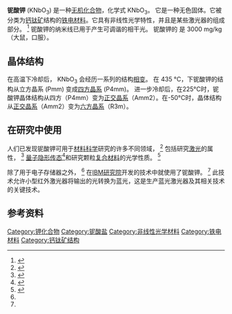 {{Chembox
| ImageFile = Cubic perovskite structure.png
|  ImageSize = 
|  ImageAlt = 
| IUPACName = Potassium niobate
| OtherNames = 
| Section1 = {{Chembox Identifiers
|  CASNo = 12030-85-2
|  CASNo_Ref = {{cascite|correct|CAS}}
|  PubChem = 16217044
|  ChemSpiderID = 10605809
|  SMILES = [O-][Nb](=O)=O.[K+]
|  StdInChI = 1S/K.Nb.3O/q+1;;;;-1
|  StdInChIKey = UKDIAJWKFXFVFG-UHFFFAOYSA-N
}}
| Section2 = {{Chembox Properties
|  Formula = KNbO<sub>3</sub>
|  MolarMass = 180.003 g·mol<sup>−1</sup>
|  Appearance = 白色晶体
|  Density = 4.640 g/cm<sup>3</sup>
|  MeltingPt = ≈ 1100 °C<ref name="CRC90">CRC Handbook, 90th Edition (03 Jun 2009) {{ISBN|1-4200-9084-4}}, section 4: Physical Constants of Inorganic Compounds, page 83</ref>
|  BoilingPt = 
|  Solubility = 
}}
| Section3 = {{Chembox Hazards
|  MainHazards = 
|  FlashPt = 
|  AutoignitionPt = 
|  LD50 = 3000 mg/kg (大鼠，口服)
}}
| Section4 = {{Chembox Related
|  OtherAnions = [[偏铌酸钠|偏铌酸钠]]
|  OtherCations = [[偏钒酸钾|偏钒酸钾]]<br>[[偏钽酸钾|偏钽酸钾]]
|  OtherCpds = [[:d:Q109636262|正铌酸钾]]{{link-ru|六铌酸钾|Гексаниобат калия}}
 }}
}}

'''铌酸钾''' (KNbO<sub>3</sub>) 是一种[[无机化合物|无机化合物]]，化学式 KNbO<sub>3</sub>。  它是一种无色固体。它被分类为[[钙钛矿|钙钛矿]]结构的[[铁电性|铁电材料]]。它具有非线性光学特性，并且是某些激光器的组成部分。 <ref name="Palik1998">{{cite book|last=Palik|first=Edward D.|title=Handbook of Optical Constants of Solids 3|url=https://books.google.com/books?id=VpuVttd2cuEC&pg=PA821|accessdate=13 December 2012|year=1998|publisher=Academic Press|isbn=978-0-12-544423-1|page=821|archive-date=2020-10-20|archive-url=https://web.archive.org/web/20201020220446/https://books.google.com/books?id=VpuVttd2cuEC&pg=PA821|dead-url=no}}</ref> 铌酸钾的纳米线已用于产生可调谐的相干光。 铌酸钾的 {{LD50}} 是 3000 mg/kg （大鼠，口服）。

==晶体结构==

在高温下冷却后， KNbO<sub>3</sub> 会经历一系列的结构[[相变|相变]]。 在 435 °C，下铌酸钾的结构从立方晶系 (Pm{{Overline|3}}m) 变成[[四方晶系|四方晶系]] (P4mm)。 进一步冷却后，在225°C时，铌酸钾晶体结构从四方（P4mm）变为[[正交晶系|正交晶系]]（Amm2）。在-50°C时，晶体结构从[[正交晶系|正交晶系]]（Amm2）变为[[六方晶系|六方晶系]]（R3m）。

== 在研究中使用 ==
人们已发现铌酸钾可用于[[材料科学|材料科学]]研究的许多不同领域， <ref name=ISF>{{Cite journal
| doi = 10.2307/3931381
| volume = 62
| issue = 17
| pages = 264–265
| title = In Science Fields
| journal = The Science News-Letter
| date = 1952-10-25
| jstor = 3931381
}}{{Subscription required |via=[[JSTOR|JSTOR]]}}</ref> 包括研究[[激光|激光]]的属性， <ref name=Science>{{Cite journal
| volume = 267
| issue = 5206
| pages = 1920
| last = Regalado
| first = Antonio
| title = Blue-Light Special
| journal = Science
| series = New Series
| date = 1995-03-31
| jstor = 2886437
| doi=10.1126/science.267.5206.1920
| bibcode = 1995Sci...267.1920R
}}{{Subscription required |via=[[JSTOR|JSTOR]]}}</ref> [[量子隐形传态|量子隐形传态]]<ref name=Furusawa1998>{{Cite journal
| volume = 282
| issue = 5389
| pages = 706–709
| last = Furusawa
| first = A.
|author2=J. L. Sørensen |author3=S. L. Braunstein |author4=C. A. Fuchs |author5=H. J. Kimble |author6=E. S. Polzik
 | title = Unconditional Quantum Teleportation
| journal = Science
| series = New Series
| date = 1998-10-23
| jstor = 2899257 | doi=10.1126/science.282.5389.706
|bibcode=1998Sci...282..706F | pmid = 9784123}}{{Subscription required |via=[[JSTOR|JSTOR]]}}</ref>和研究颗粒[[复合材料|复合材料]]的光学性质。 <ref name=Lakhtakia2007>{{Cite journal
| volume = 463
| issue = 2078
| pages = 583–592
| last = Lakhtakia
| first = Akhlesh
|author2=Tom G. Mackay
 | title = Electrical Control of the Linear Optical Properties of Particulate Composite Materials
| journal = Proceedings of the Royal Society A
| date = 2007-02-08
| jstor = 20209136
 | doi=10.1098/rspa.2006.1783
| arxiv = physics/0607274
| bibcode = 2007RSPSA.463..583L
}}{{Subscription required |via=[[JSTOR|JSTOR]]}}</ref>

除了用于电子存储器之外， <ref name=ISF /> 在[[IBM研究院|IBM研究院]]开发的{{le|二次谐波产生|Second-harmonic generation}}技术中就使用了铌酸钾。 <ref name=Science /> 此技术允许小型红外激光器将输出的光转换为蓝光，这是生产蓝光激光器及其相关技术的关键技术。

==参考资料==
{{reflist}}

{{铌化合物}}

[[Category:钾化合物|Category:钾化合物]]
[[Category:铌酸盐|Category:铌酸盐]]
[[Category:非线性光学材料|Category:非线性光学材料]]
[[Category:铁电材料|Category:铁电材料]]
[[Category:钙钛矿结构|Category:钙钛矿结构]]